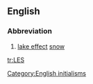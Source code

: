 ==English==

===Abbreviation===
{{infl|en|abbreviation}}

# [[lake effect]] [[snow]]

[[Category:English initialisms]]

[[tr:LES]]